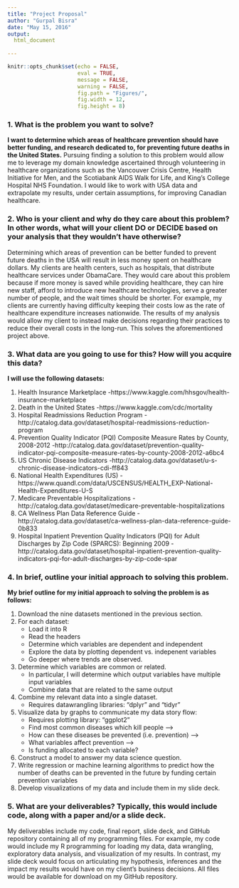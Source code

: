```yaml
---
title: "Project Proposal"
author: "Gurpal Bisra"
date: "May 15, 2016"
output: 
  html_document
  
---
```


<!-- Codechunk Parameters -->
```r
knitr::opts_chunk$set(echo = FALSE, 
                      eval = TRUE, 
                      message = FALSE,
                      warning = FALSE, 
                      fig.path = "Figures/",
                      fig.width = 12, 
                      fig.height = 8)
```

<!-- ## R Markdown
This is an R Markdown document. Markdown is a simple formatting syntax for authoring HTML, PDF, and MS Word documents. For more details on using R Markdown see <http://rmarkdown.rstudio.com>.

When you click the **Knit** button a document will be generated that includes both content as well as the output of any embedded R code chunks within the document. You can embed an R code chunk like this: 
-->

<!-- Project Proposal Questions -->
### 1.	What is the problem you want to solve?

**I want to determine which areas of healthcare prevention should have better funding, and research dedicated to, for preventing future deaths in the United States.** Pursuing finding a solution to this problem would allow me to leverage my domain knowledge ascertained through volunteering in healthcare organizations such as the Vancouver Crisis Centre, Health Initiative for Men, and the Scotiabank AIDS Walk for Life, and King's College Hospital NHS Foundation. I would like to work with USA data and extrapolate my results, under certain assumptions, for improving Canadian healthcare.


### 2.	Who is your client and why do they care about this problem? In other words, what will your client DO or DECIDE based on your analysis that they wouldn't have otherwise?

Determining which areas of prevention can be better funded to prevent future deaths in the USA will result in less money spent on healthcare dollars. My clients are health centers, such as hospitals, that distribute healthcare services under ObamaCare. They would care about this problem because if more money is saved while providing healthcare, they can hire new staff, afford to introduce new healthcare technologies, serve a greater number of people, and the wait times should be shorter. For example, my clients are currently having difficulty keeping their costs low as the rate of healthcare expenditure increases nationwide. The results of my analysis would allow my client to instead make decisions regarding their practices to reduce their overall costs in the long-run. This solves the aforementioned project above.


### 3.	What data are you going to use for this? How will you acquire this data?

**I will use the following datasets:**

1. Health Insurance Marketplace
    -https://www.kaggle.com/hhsgov/health-insurance-marketplace
2. Death in the United States
    -https://www.kaggle.com/cdc/mortality
3. Hospital Readmissions Reduction Program
    -http://catalog.data.gov/dataset/hospital-readmissions-reduction-program
4. Prevention Quality Indicator (PQI) Composite Measure Rates by County, 2008-2012
    -http://catalog.data.gov/dataset/prevention-quality-indicator-pqi-composite-measure-rates-by-county-2008-2012-a6bc4
5. US Chronic Disease Indicators
    -http://catalog.data.gov/dataset/u-s-chronic-disease-indicators-cdi-ff843
6. National Health Expenditures (US)
    -https://www.quandl.com/data/USCENSUS/HEALTH_EXP-National-Health-Expenditures-U-S
7. Medicare Preventable Hospitalizations
    -http://catalog.data.gov/dataset/medicare-preventable-hospitalizations
8. CA Wellness Plan Data Reference Guide
    -http://catalog.data.gov/dataset/ca-wellness-plan-data-reference-guide-0b833
9. Hospital Inpatient Prevention Quality Indicators (PQI) for Adult Discharges by Zip Code (SPARCS): Beginning 2009 
    -http://catalog.data.gov/dataset/hospital-inpatient-prevention-quality-indicators-pqi-for-adult-discharges-by-zip-code-spar


### 4.	In brief, outline your initial approach to solving this problem.

**My brief outline for my initial approach to solving the problem is as follows:**

1. Download the nine datasets mentioned in the previous section.
2. For each dataset:
    + Load it into R
    + Read the headers
    + Determine which variables are dependent and independent
    + Explore the data by plotting dependent vs. indepenent variables
    + Go deeper where trends are observed.
3. Determine which variables are common or related. 
    + In particular, I will determine which output variables have multiple input variables
    + Combine data that are related to the same output
4. Combine my relevant data into a single dataset.
    + Requires datawrangling libraries: "dplyr" and "tidyr"
5. Visualize data by graphs to communicate my data story flow:
    + Requires plotting library: "ggplot2"
    + Find most common diseases which kill people --> 
    + How can these diseases be prevented (i.e. prevention) --> 
    + What variables affect prevention --> 
    + Is funding allocated to each variable?
6. Construct a model to answer my data science question.
7. Write regression or machine learning algorithms to predict how the number of deaths can be prevented in the future by funding certain prevention variables
8. Develop visualizations of my data and include them in my slide deck. 


### 5.	What are your deliverables? Typically, this would include code, along with a paper and/or a slide deck.

My deliverables include my code, final report, slide deck, and GitHub repository containing all of my programming files. For example, my code would include my R programming for loading my data, data wrangling, exploratory data analysis, and visualization of my results. In contrast, my slide deck would focus on articulating my hypothesis, inferences and the impact my results would have on my client's business decisions. All files would be available for download on my GitHub repository.